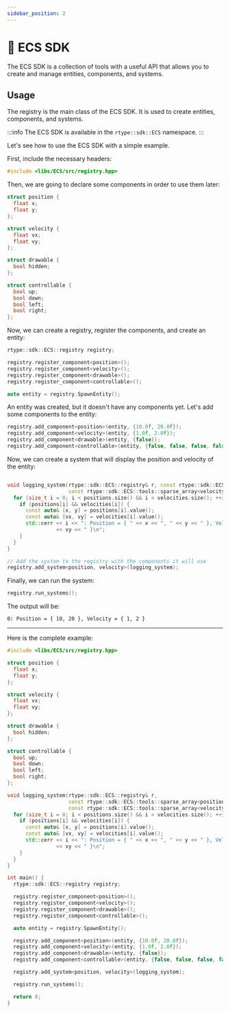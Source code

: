 ```yaml
---
sidebar_position: 2
---
```


# 🧩 ECS SDK

The ECS SDK is a collection of tools with a useful API that allows you to create and manage entities, components, and systems.

## Usage

The registry is the main class of the ECS SDK. It is used to create entities, components, and systems.

:::info
The ECS SDK is available in the `rtype::sdk::ECS` namespace.
:::

Let's see how to use the ECS SDK with a simple example.

First, include the necessary headers:

```cpp
#include <libs/ECS/src/registry.hpp>
````

Then, we are going to declare some components in order to use them later:

```cpp
struct position {
  float x;
  float y;
};

struct velocity {
  float vx;
  float vy;
};

struct drawable {
  bool hidden;
};

struct controllable {
  bool up;
  bool down;
  bool left;
  bool right;
};
```

Now, we can create a registry, register the components, and create an entity:

```cpp
rtype::sdk::ECS::registry registry;

registry.register_component<position>();
registry.register_component<velocity>();
registry.register_component<drawable>();
registry.register_component<controllable>();

auto entity = registry.SpawnEntity();
```

An entity was created, but it doesn't have any components yet. Let's add some components to the entity:

```cpp
registry.add_component<position>(entity, {10.0f, 20.0f});
registry.add_component<velocity>(entity, {1.0f, 2.0f});
registry.add_component<drawable>(entity, {false});
registry.add_component<controllable>(entity, {false, false, false, false});
```

Now, we can create a system that will display the position and velocity of the entity:

```cpp

void logging_system(rtype::sdk::ECS::registry& r, const rtype::sdk::ECS::tools::sparse_array<position>& positions,
                    const rtype::sdk::ECS::tools::sparse_array<velocity>& velocities) {
  for (size_t i = 0; i < positions.size() && i < velocities.size(); ++i) {
    if (positions[i] && velocities[i]) {
      const auto& [x, y] = positions[i].value();
      const auto& [vx, vy] = velocities[i].value();
      std::cerr << i << ": Position = { " << x << ", " << y << " }, Velocity = { " << vx << ", "
                << vy << " }\n";
    }
  }
}

// Add the system to the registry with the components it will use
registry.add_system<position, velocity>(logging_system);
```

Finally, we can run the system:

```cpp
registry.run_systems();
```

The output will be:

```
0: Position = { 10, 20 }, Velocity = { 1, 2 }
```

---

Here is the complete example:

```cpp
#include <libs/ECS/src/registry.hpp>

struct position {
  float x;
  float y;
};

struct velocity {
  float vx;
  float vy;
};

struct drawable {
  bool hidden;
};

struct controllable {
  bool up;
  bool down;
  bool left;
  bool right;
};

void logging_system(rtype::sdk::ECS::registry& r,
                    const rtype::sdk::ECS::tools::sparse_array<position>& positions,
                    const rtype::sdk::ECS::tools::sparse_array<velocity>& velocities) {
  for (size_t i = 0; i < positions.size() && i < velocities.size(); ++i) {
    if (positions[i] && velocities[i]) {
      const auto& [x, y] = positions[i].value();
      const auto& [vx, vy] = velocities[i].value();
      std::cerr << i << ": Position = { " << x << ", " << y << " }, Velocity = { " << vx << ", "
                << vy << " }\n";
    }
  }
}

int main() {
  rtype::sdk::ECS::registry registry;

  registry.register_component<position>();
  registry.register_component<velocity>();
  registry.register_component<drawable>();
  registry.register_component<controllable>();

  auto entity = registry.SpawnEntity();

  registry.add_component<position>(entity, {10.0f, 20.0f});
  registry.add_component<velocity>(entity, {1.0f, 2.0f});
  registry.add_component<drawable>(entity, {false});
  registry.add_component<controllable>(entity, {false, false, false, false});

  registry.add_system<position, velocity>(logging_system);

  registry.run_systems();

  return 0;
}
```
